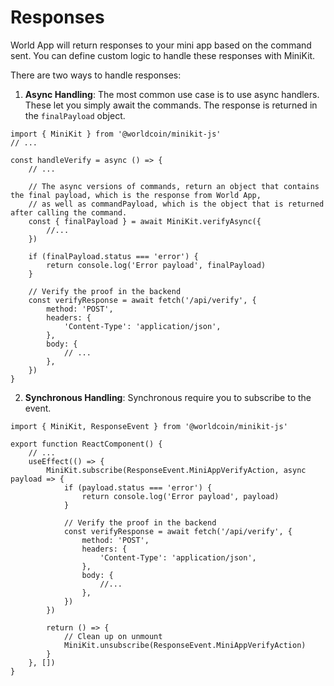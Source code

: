 # Responses

World App will return responses to your mini app based on the command sent. You can define custom logic to handle these responses with MiniKit.

There are two ways to handle responses:

1. **Async Handling**: The most common use case is to use async handlers. These let you simply await the commands. The response is returned in the `finalPayload` object.

```tsx {{ title: "Async handlers" }}
import { MiniKit } from '@worldcoin/minikit-js'
// ...

const handleVerify = async () => {
	// ...

	// The async versions of commands, return an object that contains the final payload, which is the response from World App,
	// as well as commandPayload, which is the object that is returned after calling the command.
	const { finalPayload } = await MiniKit.verifyAsync({
		//...
	})

	if (finalPayload.status === 'error') {
		return console.log('Error payload', finalPayload)
	}

	// Verify the proof in the backend
	const verifyResponse = await fetch('/api/verify', {
		method: 'POST',
		headers: {
			'Content-Type': 'application/json',
		},
		body: {
			// ...
		},
	})
}
```

2. **Synchronous Handling**: Synchronous require you to subscribe to the event.

```tsx {{ title: "Event listeners" }}
import { MiniKit, ResponseEvent } from '@worldcoin/minikit-js'

export function ReactComponent() {
	// ...
	useEffect(() => {
		MiniKit.subscribe(ResponseEvent.MiniAppVerifyAction, async payload => {
			if (payload.status === 'error') {
				return console.log('Error payload', payload)
			}

			// Verify the proof in the backend
			const verifyResponse = await fetch('/api/verify', {
				method: 'POST',
				headers: {
					'Content-Type': 'application/json',
				},
				body: {
					//...
				},
			})
		})

		return () => {
			// Clean up on unmount
			MiniKit.unsubscribe(ResponseEvent.MiniAppVerifyAction)
		}
	}, [])
}
```
